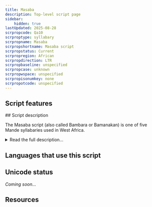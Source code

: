 ```yaml
---
title: Masaba
description: Top-level script page
sidebar:
    hidden: true
lastUpdated: 2025-08-28
scrpropcode: Qa10
scrproptype: syllabary
scrpropname: Masaba
scrpropshortname: Masaba script
scrpropstatus: Current
scrpropregion: African
scrpropdirection: LTR
scrpropbaseline: unspecified
scrpropcase: unknown
scrpropwspace: unspecified
scrpropisonumkey: none
scrpropotcode: unspecified
---
```



## Script features

<ScriptInfo />
## Script description

The Masaba script (also called Bambara or Bamanakan) is one of five Mande syllabaries used in West Africa.

<details>
<summary>Read the full description...</summary>(The other four are [Vai](/scrlang/script-vaii), [Loma](/scrlang/script-Loma), [Mende](/scrlang/script-Mend) and [Kpelle](/scrlang/script-Kpel). The Bamanakan language, for which the script is used is spoken by almost 3 million people in Mali, Burkina Faso, Côte d’Ivoire, Gambia, Guinea, Mauritania, and Senegal. The script was created in 1930 by Woyo Couloubayi, a Malian. It has 123 letters and is read from left to right.

_This script is not currently recognized by the [ISO 15924 standard](http://www.unicode.org/iso15924/), but is included in ScriptSource for research purposes. If you have any information on this script, please add the information to this site. Your contributions can be a great help in refining and expanding the ISO 15924 standard. The [Script Encoding Initiative](http://www.linguistics.berkeley.edu/sei/) is working to support the inclusion of this script in the standard, and contributions here will support their efforts._
</details>

## Languages that use this script

<WsList script='Qa10' wsMax='5' />

## Unicode status

_Coming soon..._

## Resources

<ScriptResources detailSummary='seemore' />

